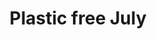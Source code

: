 ---
title: "Plastic free July"
description: "Iniziativa globale nata in Australia per sensibilizzare sull’inquinamento da plastica monouso, promuovendo comportamenti virtuosi e sostenibili per tutto il mese.
Nei Monti Lepini, gruppi di volontari, associazioni e amministrazioni locali organizzano giornate di pulizia nei boschi, lungo i corsi d’acqua e nei centri abitati. Coinvolgere le scuole e i commercianti in attività di riduzione della plastica può avere un forte impatto sulla qualità ambientale del territorio.
"
---